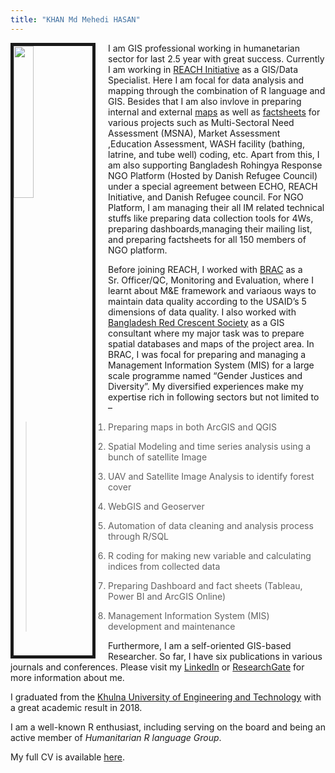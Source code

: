 ```yaml
---
title: "KHAN Md Mehedi HASAN"
---
```



<link rel="stylesheet" href="styles.css" type="text/css">

<img src="input/pp.jpg" style="width:25%; border:5px solid; margin-right: 20px" align="left">

I am GIS professional working in humanetarian sector for last 2.5 year with great success. Currently I am working in [REACH Initiative](https://www.reach-initiative.org/) as a GIS/Data Specialist. Here I am focal for data analysis and mapping through the combination of R language and GIS. Besides that I am also invlove in preparing internal and external [maps](https://bit.ly/3ePt09c) as well as [factsheets](https://bit.ly/351ViZQ)  for various projects such as Multi-Sectoral Need Assessment (MSNA), Market Assessment ,Education Assessment, WASH facility (bathing, latrine, and tube well) coding, etc. Apart from this, I am also supporting Bangladesh Rohingya Response NGO Platform (Hosted by Danish Refugee Council) under a special agreement between ECHO, REACH Initiative, and Danish Refugee council. For NGO Platform, I am managing their all IM related technical stuffs like preparing data collection tools for 4Ws, preparing dashboards,managing their mailing list, and preparing factsheets for all 150 members of NGO platform. 

Before joining REACH, I worked with [BRAC](https://www.brac.net) as a Sr. Officer/QC, Monitoring and Evaluation, where I learnt about M&E framework and variaous ways to maintain data quality according to the USAID’s 5 dimensions of data quality. I also worked with [Bangladesh Red Crescent Society](http://www.bdrcs.org/) as a GIS consultant where my major task was to prepare spatial databases and maps of the project area. In BRAC, I was focal for preparing and managing a Management Information System (MIS) for a large scale programme named “Gender Justices and Diversity”. My diversified experiences make my expertise rich in following sectors but not limited to –

>	1. Preparing maps in both ArcGIS and QGIS <p/> 
>	2. Spatial Modeling and time series analysis using a bunch of satellite Image<p/>
>	3. UAV and Satellite Image Analysis to identify forest cover <p/>
>	4. WebGIS and Geoserver<p/>
>	5. Automation of data cleaning and analysis process through R/SQL <p/>
>	6. R coding for making new variable and calculating indices from collected data <p/>
>	7. Preparing Dashboard and fact sheets (Tableau, Power BI and ArcGIS Online)<p/>
>	8. Management Information System (MIS) development and maintenance  <p/>

Furthermore, I am a self-oriented GIS-based Researcher. So far, I have six publications in various journals and conferences. Please visit my [LinkedIn](https://www.linkedin.com/in/mhkhan27/)  or [ResearchGate](https://bit.ly/3eQRpeI)  for more information about me. 


I graduated from the [Khulna University of Engineering and Technology](http://www.kuet.ac.bd) with a great academic result in 2018.

I am a well-known R enthusiast, including serving on the board and being an active member of _Humanitarian R language Group_. 

My full CV is available [here](input/CV_Md. Mehedi Hasan Khan.pdf).